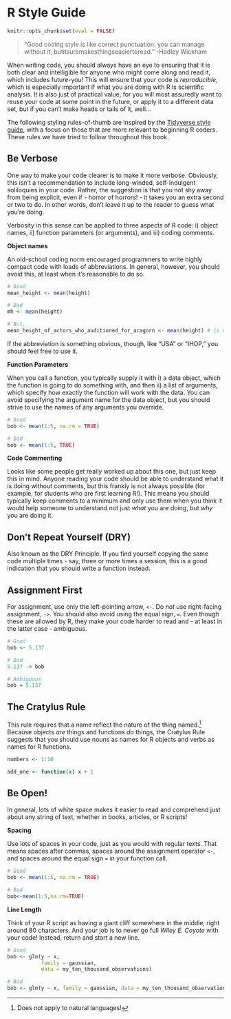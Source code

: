 # R Style Guide {#r-style-guide}

```r

knitr::opts_chunk$set(eval = FALSE)

```


> "Good coding style is like correct punctuation: you can manage without it, butitsuremakesthingseasiertoread." -Hadley Wickham 

When writing code, you should always have an eye to ensuring that it is both clear and intelligible for anyone who might come along and read it, which includes future-you! This will ensure that your code is _reproducible_, which is especially important if what you are doing with R is scientific analysis. It is also just of practical value, for you will most assuredly want to reuse your code at some point in the future, or apply it to a different data set, but if you can't make heads or tails of it, well...

The following styling rules-of-thumb are inspired by the [Tidyverse style guide](https://style.tidyverse.org/), with a focus on those that are more relevant to beginning R coders. These rules we have tried to follow throughout this book. 

## Be Verbose

One way to make your code clearer is to make it more verbose. Obviously, this isn't a recommendation to include long-winded, self-indulgent soliloquies in your code. Rather, the suggestion is that you not shy away from being explicit, even if - horror of horrors! - it takes you an extra second or two to do. In other words, don't leave it up to the reader to guess what you're doing. 

Verbosity in this sense can be applied to three aspects of R code: i) object names, ii) function parameters (or arguments), and iii) coding comments.  

__Object names__

An old-school coding norm encouraged programmers to write highly compact code with loads of abbreviations. In general, however, you should avoid this, at least when it's reasonable to do so. 

```r

# Good
mean_height <- mean(height)

# Bad
mh <- mean(height)

# But,
mean_height_of_actors_who_auditioned_for_aragorn <- mean(height) # is overkill

```

If the abbreviation is something obvious, though, like "USA" or "IHOP," you should feel free to use it.  

__Function Parameters__

When you call a function, you typically supply it with i) a data object, which the function is going to do something with, and then ii) a list of arguments, which specify how exactly the function will work with the data. You can avoid specifying the argument name for the data object, but you should strive to use the names of any arguments you override.  

```r

# Good
bob <- mean(1:5, na.rm = TRUE)

# Bad
bob <- mean(1:5, TRUE)

```

__Code Commenting__

Looks like some people get really worked up about this one, but just keep this in mind. Anyone reading your code should be able to understand what it is doing without comments, but this frankly is not always possible (for example, for students who are first learning R!). This means you should typically keep comments to a minimum and only use them when you think it would help someone to understand not just _what_ you are doing, but _why_ you are doing it.


## Don't Repeat Yourself (DRY)

Also known as the DRY Principle. If you find yourself copying the same code multiple times - say, three or more times a session, this is a good indication that you should write a function instead.

## Assignment First

For assignment, use only the left-pointing arrow, `<-`. Do _not_ use right-facing assignment, `->`. You should also avoid using the equal sign, `=`. Even though these are allowed by R, they make your code harder to read and - at least in the latter case - ambiguous.

```r

# Good
bob <- 5.137

# Bad
5.137 -> bob

# Ambiguous
bob = 5.137

```


## The Cratylus Rule

This rule requires that a name reflect the nature of the thing named.^[Does not apply to natural languages!] Because objects _are_ things and functions _do_ things, the Cratylus Rule suggests that you should use nouns as names for R objects and verbs as names for R functions. 

```r

numbers <- 1:10

add_one <- function(x) x + 1

```




## Be Open!

In general, lots of white space makes it easier to read and comprehend just about any string of text, whether in books, articles, or R scripts! 

__Spacing__

Use lots of spaces in your code, just as you would with regular texts. That means spaces after commas, spaces around the assignment operator `<-`, and spaces around the equal sign `=` in your function call. 

```r

# Good
bob <- mean(1:5, na.rm = TRUE)

# Bad
bob<-mean(1:5,na.rm=TRUE)

```

__Line Length__

Think of your R script as having a giant cliff somewhere in the middle, right around 80 characters. And your job is to never go full _Wiley E. Coyote_ with your code! Instead, return and start a new line. 

```r

# Good
bob <- glm(y ~ x,
           family = gaussian,
           data = my_ten_thousand_observations)

# Bad
bob <- glm(y ~ x, family = gaussian, data = my_ten_thousand_observations)

```


